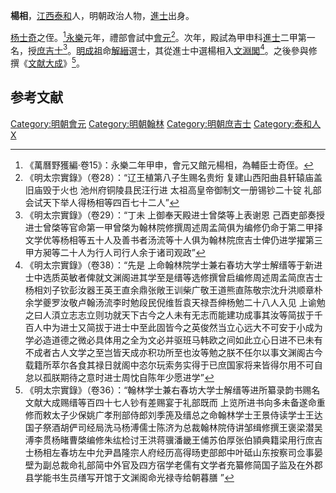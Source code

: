 '''楊相'''，[[江西|江西]][[泰和|泰和]]人，明朝政治人物，[[進士|進士]]出身。

[[杨士奇|杨士奇]]之侄。<ref>《萬曆野獲編·卷15》：永樂二年甲申，會元又館元楊相，為輔臣士奇侄。</ref>[[永乐_(明朝)|永樂]]元年，禮部會試中[[會元|會元]]<ref>《明太宗實錄》（卷28）：“辽王植第八子生赐名贵烆  复建山西阳曲县轩辕庙盖旧庙毁于火也  池州府铜陵县民汪行进  太祖高皇帝御制文一册锡钞二十锭  礼部会试天下举人得杨相等四百七十二人”</ref>。次年，殿試為甲申科[[進士|進士]]二甲第一名，授[[庶吉士|庶吉士]]<ref>《明太宗實錄》（卷29）：“丁未  上御奉天殿进士曾棨等上表谢恩  己酉吏部奏授进士曾棨等官命第一甲曾棨为翰林院修撰周述周孟简俱为编修仍命于第二甲择文学优等杨相等五十人及善书者汤流等十人俱为翰林院庶吉士俾仍进学擢第三甲方昶等二十人为行人司行人余于诸司观政”</ref>。[[明成祖|明成祖]]命[[解縉|解縉]]選士，其從進士中選楊相入[[文淵閣|文淵閣]]<ref>《明太宗實錄》（卷38）：“先是  上命翰林院学士兼右春坊大学士解缙等于新进士中选质英敏者俾就文渊阁进其学至是缙等选修撰曾启编修周述周孟简庶吉士杨相刘子钦彭汝器王英王直余鼎张敞王训柴广敬王道熊直陈敬宗沈升洪顺章朴余学夔罗汝敬卢翰汤流李时勉段民倪维哲袁天禄吾绅杨勉二十八人入见  上谕勉之曰人湏立志志立则功就天下古今之人未有无志而能建功成事其汝等简拔于千百人中为进士又简拔于进士中至此固皆今之英俊然当立心远大不可安于小成为学必造道德之微必具体用之全为文必并驱班马韩欧之间如此立心日进不已未有不成者古人文学之至岂皆天成亦积功所至也汝等勉之朕不任尔以事文渊阁古今载籍所萃尔各食其禄日就阁中恣尔玩索务实得于已庶国家将来皆得尔用不可自怠以孤朕期待之意时进士周忱自陈年少愿进学”</ref>。之後參與修撰《[[文献大成|文献大成]]》<ref>《明太宗實錄》（卷36）：“翰林学士兼右春坊大学士解缙等进所纂录韵书赐名文献大成赐缙等百四十七人钞有差赐宴于礼部既而  上览所进书向多未备遂命重修而敕太子少保姚广孝刑部侍郎刘季箎及缙总之命翰林学士王景侍读学士王达国子祭酒胡俨司经局洗马杨溥儒士陈济为总裁翰林院侍讲邹缉修撰王褒梁潜吴溥李贯杨睹曹棨编修朱纮检讨王洪蒋骥潘畿王俌苏伯厚张伯頴典籍梁用行庶吉士杨相左春坊左中允尹昌隆宗人府经历高得旸吏部郎中叶砥山东按察司佥事晏壁为副总裁命礼部简中外官及四方宿学老儒有文学者充纂修简国子监及在外郡县学能书生员缮写开馆于文渊阁命光禄寺给朝暮膳  ”</ref>。

==参考文献==
{{Reflist}}

{{永樂二年甲申科殿試金榜}}
{{DEFAULTSORT:Yang楊}}
[[Category:明朝會元|Category:明朝會元]]
[[Category:明朝翰林|Category:明朝翰林]]
[[Category:明朝庶吉士|Category:明朝庶吉士]]
[[Category:泰和人|Category:泰和人]]
[[Category:楊姓|X]]